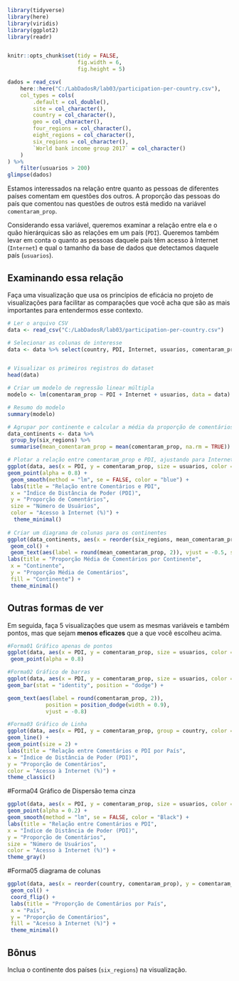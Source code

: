 

```{r echo=FALSE, message=FALSE, warning=FALSE}
library(tidyverse)
library(here)
library(viridis)
library(ggplot2)
library(readr)


knitr::opts_chunk$set(tidy = FALSE,
                      fig.width = 6,
                      fig.height = 5)
```

```{r read}
dados = read_csv(
    here::here("C:/LabDadosR/lab03/participation-per-country.csv"),
    col_types = cols(
        .default = col_double(),
        site = col_character(),
        country = col_character(),
        geo = col_character(),
        four_regions = col_character(),
        eight_regions = col_character(),
        six_regions = col_character(),
        `World bank income group 2017` = col_character()
    )
) %>% 
    filter(usuarios > 200)
glimpse(dados)
```

Estamos interessados na relação entre quanto as pessoas de diferentes países comentam em questões dos outros. A proporção das pessoas do país que comentou nas questões de outros está medido na variável `comentaram_prop`. 

Considerando essa variável, queremos examinar a relação entre ela e o quão hierárquicas são as relações em um país (`PDI`). Queremos também levar em conta o quanto as pessoas daquele país têm acesso à Internet (`Internet`) e qual o tamanho da base de dados que detectamos daquele país (`usuarios`). 

## Examinando essa relação

Faça uma visualização que usa os princípios de eficácia no projeto de visualizações para facilitar as comparações que você acha que são as mais importantes para entendermos esse contexto. 

```{r rodacodigo01}
# Ler o arquivo CSV
data <- read_csv("C:/LabDadosR/lab03/participation-per-country.csv")

# Selecionar as colunas de interesse
data <- data %>% select(country, PDI, Internet, usuarios, comentaram_prop,six_regions) 


# Visualizar os primeiros registros do dataset
head(data)

# Criar um modelo de regressão linear múltipla
modelo <- lm(comentaram_prop ~ PDI + Internet + usuarios, data = data)

# Resumo do modelo
summary(modelo)

# Agrupar por continente e calcular a média da proporção de comentários
data_continents <- data %>%
 group_by(six_regions) %>%
 summarise(mean_comentaram_prop = mean(comentaram_prop, na.rm = TRUE))

# Plotar a relação entre comentaram_prop e PDI, ajustando para Internet e usuarios
ggplot(data, aes(x = PDI, y = comentaram_prop, size = usuarios, color = Internet)) +
geom_point(alpha = 0.8) +
 geom_smooth(method = "lm", se = FALSE, color = "blue") +
 labs(title = "Relação entre Comentários e PDI",
 x = "Índice de Distância de Poder (PDI)",
 y = "Proporção de Comentários",
 size = "Número de Usuários",
 color = "Acesso à Internet (%)") +
  theme_minimal()
 
# Criar um diagrama de colunas para os continentes
ggplot(data_continents, aes(x = reorder(six_regions, mean_comentaram_prop), y = mean_comentaram_prop, fill = six_regions)) +
 geom_col() +
 geom_text(aes(label = round(mean_comentaram_prop, 2)), vjust = -0.5, size = 3.5) +
labs(title = "Proporção Média de Comentários por Continente",
 x = "Continente",
 y = "Proporção Média de Comentários",
 fill = "Continente") +
 theme_minimal()
```

## Outras formas de ver

Em seguida, faça 5 visualizações que usem as mesmas variáveis e também pontos, mas que sejam **menos eficazes** que a que você escolheu acima. 

```{r rodacodigo02}
#Forma01 Gráfico apenas de pontos
ggplot(data, aes(x = PDI, y = comentaram_prop, size = usuarios, color = Internet)) +
 geom_point(alpha = 0.8) 
```

```{r rodacodigo03}
#Forma02 Gráfico de barras
ggplot(data, aes(x = PDI, y = comentaram_prop, size = usuarios, color = Internet)) +
geom_bar(stat = "identity", position = "dodge") +

geom_text(aes(label = round(comentaram_prop, 2)), 
            position = position_dodge(width = 0.9), 
            vjust = -0.8)
```

```{r rodacodigo04}
#Forma03 Gráfico de Linha
ggplot(data, aes(x = PDI, y = comentaram_prop, group = country, color = Internet)) +
geom_line() +
geom_point(size = 2) +
labs(title = "Relação entre Comentários e PDI por País",
x = "Índice de Distância de Poder (PDI)",
y = "Proporção de Comentários",
color = "Acesso à Internet (%)") +
theme_classic()
```

#Forma04 Gráfico de Dispersão tema cinza

```{r rodacodigo05}

ggplot(data, aes(x = PDI, y = comentaram_prop, size = usuarios, color = Internet)) +
geom_point(alpha = 0.2) +
geom_smooth(method = "lm", se = FALSE, color = "Black") +
labs(title = "Relação entre Comentários e PDI",
x = "Índice de Distância de Poder (PDI)",
y = "Proporção de Comentários",
size = "Número de Usuários",
color = "Acesso à Internet (%)") +
theme_gray()
```
#Forma05 diagrama de colunas

```{r rodacodigo06}
ggplot(data, aes(x = reorder(country, comentaram_prop), y = comentaram_prop, fill = Internet)) +
 geom_col() +
 coord_flip() +
 labs(title = "Proporção de Comentários por País",
 x = "País",
 y = "Proporção de Comentários",
 fill = "Acesso à Internet (%)") +
 theme_minimal()

```





## Bônus

Inclua o continente dos países (`six_regions`) na visualização.

